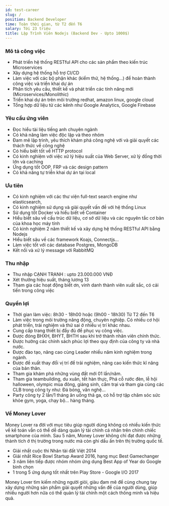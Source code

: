 ```yaml
---
id: test-career
slug: /
position: Backend Developer
time: Toàn thời gian, từ T2 đến T6
salary: Tới 23 triệu
title: Lập Trình Viên Nodejs (Backend Dev - Upto 1000$)
---
```



### Mô tả công việc

- Phát triển hệ thống RESTful API cho các sản phẩm theo kiến trúc Microservices
- Xây dựng hệ thống hỗ trợ CI/CD
- Làm việc với các bộ phận khác (kiểm thử, hệ thống...) để hoàn thành công việc và triển khai dự án
- Phân tích yêu cầu, thiết kế và phát triển các tính năng mới (Microservices/Monolithic)
- Triển khai dự án trên môi trường redhat, amazon linux, google cloud
- Tổng hợp dữ liệu từ các kênh như Google Analytics, Google Firebase

### Yêu cầu ứng viên

- Đọc hiểu tài liệu tiếng anh chuyên ngành
- Có khả năng làm việc độc lập và theo nhóm
- Đam mê lập trình, yêu thích khám phá công nghệ với và giải quyết các thách thức về công nghệ
- Có hiểu biết tốt về HTTP protocol
- Có kinh nghiệm với việc xử lý hiệu suất của Web Server, xử lý đồng thời lớn và caching
- Ứng dụng tốt OOP, FRP và các design pattern
- Có khả năng tự triển khai dự án tại local

### Ưu tiên

- Có kinh nghiệm với các thư viện full-text search engine như elasticsearch,
- Có kinh nghiệm sử dụng và giải quyết vấn đề với hệ thống Linux
- Sử dụng tốt Docker và hiểu biết về Container
- Hiểu biết sâu về cấu trúc dữ liệu, cơ sở dữ liệu và các nguyên tắc cơ bản của khoa học máy tính
- Có kinh nghiệm 2 năm thiết kế và xây dựng hệ thống RESTful API bằng Nodejs
- Hiểu biết sâu về các framework Koajs, Connectjs...
- Làm việc tốt với các database Postgres, MongoDB
- Kết nối và xử lý message với RabbitMQ

### Thu nhập

- Thu nhập CẠNH TRANH : upto 23.000.000 VNĐ
- Xét thưởng hiệu suất, tháng lương 13
- Tham gia các hoạt động biết ơn, vinh danh thành viên xuất sắc, có cải tiến trong công việc

### Quyền lợi

- Thời gian làm việc: 8h30 - 18h00 hoặc (9h00 - 18h30) Từ T2 đến T6
- Làm việc trong môi trường năng động, chuyên nghiệp. Có nhiều cơ hội phát triển, trải nghiệm và thử sai ở nhiều vị trí khác nhau.
- Cung cấp trang thiết bị đầy đủ để phục vụ công việc.
- Được đóng BHXH, BHYT, BHTH sau khi trở thành nhân viên chính thức.
- Được hưởng các chính sách phúc lợi theo quy định của công ty và nhà nước.
- Được đào tạo, nâng cao cùng Leader nhiều năm kinh nghiệm trong ngành.
- Được đề xuất thay đổi vị trí để trải nghiệm, nâng cao kiến thức kĩ năng của bản thân.
- Tham gia khám phá những vùng đất mới 01 lần/năm.
- Tham gia teambuilding, du xuân, tết hàn thực, Phá cỗ rước đèn, lễ hội halloween, olympic mùa đông, giáng sinh, cắm trại và tham gia cùng các CLB trong công ty như: Đá bóng, văn nghệ…
- Party công ty 2 lần/1 tháng ăn uống thả ga, có hỗ trợ tập chăm sóc sức khỏe gym, yoga, chạy bộ... hàng tháng.

### Về Money Lover

Money Lover ra đời với mục tiêu giúp người dùng không có nhiều kiến thức về kế toán vẫn có thể dễ dàng quản lý tài chính cá nhân trên chính chiếc smartphone của mình. Sau 5 năm, Money Lover không chỉ đạt được những thành tích ở thị trường trong nước mà còn ghi dấu ấn trên thị trường quốc tế.

- Giải nhất cuộc thi Nhân tài đất Việt 2014
- Giải nhất Rice Bowl Startup Award 2016, hạng mục Best Gamechanger
- 3 năm liên tiếp được nhóm nhóm ứng dụng Best App of Year do Google bình chọn
- 1 trong 5 ứng dụng tốt nhất trên Play Store - Google I/O 2017

Money Lover tìm kiếm những người giỏi, giàu đam mê để cùng chung tay xây dựng những sản phẩm giải quyết những vấn đề của người dùng, giúp nhiều người hơn nữa có thể quản lý tài chính một cách thông minh và hiệu quả.
